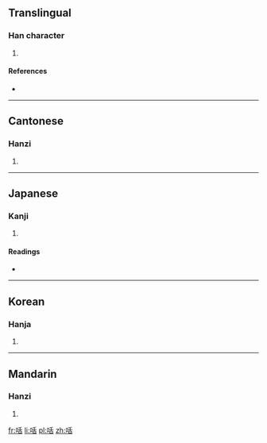 ==Translingual==

===Han character===
{{Han char|rn=30|rad=口|as=06|sn=9|four=6206<sub>4</sub>|canj=口竹十口 (RHJR)}}

# {{defn|Han|sort=口06}}

====References====
* {{Han ref|kx=0187.140|dkj=03558|dj=0406.150|hdz=10617.060|uh=54B6|ud=21686|bh=CE45|bd=52805}}

----

==Cantonese==

===Hanzi===
{{yue-hanzi|jyut=|y=si6}}

# {{defn|lang=yue|sort=口06}}

----

==Japanese==

===Kanji===
{{ja-kanji|grade=|rs=口06}}

# {{defn|lang=ja|sort=口06}}

====Readings====
* {{ja-readings|on=[[くうい]] (kūi), [[け]] (ke), [[くつ]] (kutsu), [[けち]] (kechi), [[くう]] (kū), [[げ]] (ge), [[しじ]] (shiji)|kun=[[いき]] (iki), [[ねぶる]] (neburu)}}

----

==Korean==

===Hanja===
{{ko-hanja|hangeul=[[시]], [[활]]|rv=si, hwal|mr=si, hwal}}

# {{defn|lang=ko|sort=口06}}

----

==Mandarin==

===Hanzi===
{{cmn-hanzi|pin=[[huài]] ([[huai4]])|wg=huai<sup>4</sup>}}

# {{defn|lang=cmn|sort=口06}}

[[fr:咶]]
[[li:咶]]
[[pl:咶]]
[[zh:咶]]